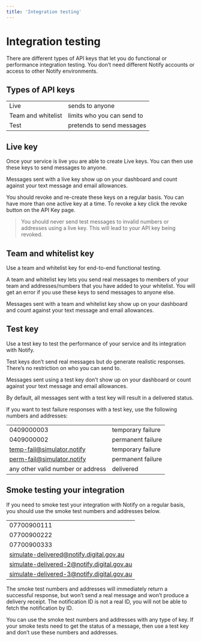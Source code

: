 ```yaml
---
title: 'Integration testing'
---
```



# Integration testing

There are different types of API keys that let you do functional or performance integration testing. You don’t need different Notify accounts or access to other Notify environments.

<Contents />

## Types of API keys

|                    |                            |
| ------------------ | -------------------------- |
| Live               | sends to anyone            |
| Team and whitelist | limits who you can send to |
| Test               | pretends to send messages  |

## Live key

Once your service is live you are able to create Live keys. You can then use these keys to send messages to anyone.

Messages sent with a live key show up on your dashboard and count against your text message and email allowances.

You should revoke and re-create these keys on a regular basis. You can have more than one active key at a time. To revoke a key click the revoke button on the API Key page.

> You should never send test messages to invalid numbers or addresses using a live key. This will lead to your API key being revoked.

## Team and whitelist key

Use a team and whitelist key for end-to-end functional testing.

A team and whitelist key lets you send real messages to members of your team and addresses/numbers that you have added to your whitelist. You will get an error if you use these keys to send messages to anyone else.

Messages sent with a team and whitelist key show up on your dashboard and count against your text message and email allowances.

## Test key

Use a test key to test the performance of your service and its integration with Notify.

Test keys don’t send real messages but do generate realistic responses. There’s no restriction on who you can send to.

Messages sent using a test key don’t show up on your dashboard or count against your text message and email allowances.

By default, all messages sent with a test key will result in a delivered status.

If you want to test failure responses with a test key, use the following numbers and addresses:

|                                   |                   |
| --------------------------------- | ----------------- |
| 0409000003                        | temporary failure |
| 0409000002                        | permanent failure |
| temp-fail@simulator.notify        | temporary failure |
| perm-fail@simulator.notify        | permanent failure |
| any other valid number or address | delivered         |

## Smoke testing your integration

If you need to smoke test your integration with Notify on a regular basis, you should use the smoke test numbers and addresses below.

|                                            |
| ------------------------------------------ |
| 07700900111                                |
| 07700900222                                |
| 07700900333                                |
| simulate-delivered@notify.digital.gov.au   |
| simulate-delivered-2@notify.digital.gov.au |
| simulate-delivered-3@notify.digital.gov.au |

The smoke test numbers and addresses will immediately return a successful response, but won’t send a real message and won’t produce a delivery receipt. The notification ID is not a real ID, you will not be able to fetch the notification by ID.

You can use the smoke test numbers and addresses with any type of key. If your smoke tests need to get the status of a message, then use a test key and don’t use these numbers and addresses.
